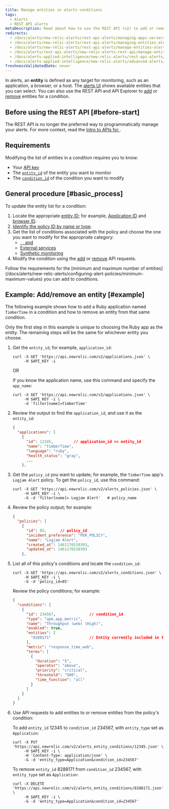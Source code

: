 ```yaml
---
title: Manage entities in alerts conditions
tags:
  - Alerts
  - REST API alerts
metaDescription: Read about how to use the REST API (v2) to add or remove apps and other entities from an alerts policy condition.
redirects:
  - /docs/alerts/new-relic-alerts/rest-api-alerts/managing-apps-servers-alerts-conditions
  - /docs/alerts/new-relic-alerts/rest-api-alerts/managing-entities-alerts-conditions
  - /docs/alerts/new-relic-alerts/rest-api-alerts/manage-entities-alerts-conditions
  - /docs/alerts/rest-api-alerts/new-relic-alerts-rest-api/manage-entities-alerts-conditions
  - /docs/alerts-applied-intelligence/new-relic-alerts/rest-api-alerts/manage-entities-alerts-conditions
  - /docs/alerts-applied-intelligence/new-relic-alerts/advanced-alerts/rest-api-alerts/manage-entities-alerts-conditions
freshnessValidatedDate: never
---
```


In alerts, an <DNT>**entity**</DNT> is defined as any target for monitoring, such as an application, a browser, or a host. The [alerts UI](/docs/alerts/new-relic-alerts/defining-conditions/select-product-targets-alert-condition) shows available entities that you can select. You can also use the REST API and API Explorer to [add](https://rpm.newrelic.com/api/explore/alerts_entity_conditions/add) or [remove](https://rpm.newrelic.com/api/explore/alerts_entity_conditions/remove) entities for a condition.

## Before using the REST API [#before-start]

The REST API is no longer the preferred way to programmatically manage your alerts. For more context, read the [Intro to APIs for <InlinePopover type="alerts"/>](/docs/alerts-applied-intelligence/new-relic-alerts/advanced-alerts/alerts-api/intro-alerts-api).

## Requirements

Modifying the list of entities in a condition requires you to know:

* Your [API key](/docs/apis/rest-api-v2/getting-started/introduction-new-relic-rest-api-v2#api_key)
* The [`entity_id`](/docs/alerts/new-relic-alerts/getting-started/alerts-glossary#alert-entity) of the entity you want to monitor
* The [`condition_id`](/docs/alerts/new-relic-alerts/getting-started/alerts-glossary#alert-condition) of the condition you want to modify

## General procedure [#basic_process]

To update the entity list for a condition:

1. Locate the appropriate [entity ID](/docs/alerts/new-relic-alerts/getting-started/alerts-glossary#alert-entity); for example, [Application ID](/docs/apis/rest-api-v2/requirements/listing-host-instance-application-server-ids) and [browser ID](/docs/apis/rest-api-v2/browser-examples-v2/adding-or-listing-browser-apps-api-v2#specific-browser-app).
2. [Identify the policy ID by name or type](/docs/apm/apis/alert-examples-v2/listing-policies-api-v2#single_policy).
3. Get the list of conditions associated with the policy and choose the one you want to modify for the appropriate category:
   * [<InlinePopover type="apm"/>, <InlinePopover type="browser"/>, and <InlinePopover type="mobile"/>](/docs/alerts/new-relic-alerts/rest-api-alerts/rest-api-calls-new-relic-alerts#conditions)
   * [External services](/docs/alerts/new-relic-alerts/rest-api-alerts/rest-api-calls-new-relic-alerts#ext-services-conditions)
   * [Synthetic monitoring](/docs/alerts/new-relic-alerts/rest-api-alerts/rest-api-calls-new-relic-alerts#synthetics-conditions)
4. Modify the condition using the [add](/docs/alerts/new-relic-alerts/rest-api-alerts/rest-api-calls-new-relic-alerts#add-entity) or [remove](/docs/alerts/new-relic-alerts/rest-api-alerts/rest-api-calls-new-relic-alerts#remove_entity) API requests.

<Callout variant="important">
  Follow the requirements for the [minimum and maximum number of entities](/docs/alerts/new-relic-alerts/configuring-alert-policies/minimum-maximum-values) you can add to conditions.
</Callout>

## Example: Add/remove an entity [#example]

The following example shows how to add a Ruby application named `TimberTime` in a condition and how to remove an entity from that same condition.

Only the first step in this example is unique to choosing the Ruby app as the entity. The remaining steps will be the same for whichever entity you choose.

1. Get the `entity_id`; for example, `application_id`:

   ```shell
   curl -X GET 'https://api.newrelic.com/v2/applications.json' \
        -H $API_KEY -i
   ```

   OR

   If you know the application name, use this command and specify the `app_name`:

   ```shell
   curl -X GET 'https://api.newrelic.com/v2/applications.json' \
        -H $API_KEY -i \
        -d 'filter[name]=TimberTime'
   ```
2. Review the output to find the `application_id`, and use it as the `entity_id`:

   ```json
   {
     "applications": [
       {
         "id": 12345,         // application_id == entity_id
         "name": "TimberTime",
         "language": "ruby",
         "health_status": "gray",
         ...
       },
   ```
3. Get the `policy_id` you want to update; for example, the `TimberTime` app's `Logjam Alert` policy. To get the `policy_id`, use this command:

   ```shell
   curl -X GET 'https://api.newrelic.com/v2/alerts_policies.json' \
        -H $API_KEY -i \
        -G -d 'filter[name]= Logjam Alert'   # policy_name
   ```
4. Review the policy output; for example:

   ```json
   {
     "policies": [
       {
         "id": 85,      // policy_id
         "incident_preference": "PER_POLICY",
         "name": "Logjam Alert",
         "created_at": 1461176510393,
         "updated_at": 1461176510393
       },
   ```
5. List all of this policy's conditions and locate the `condition_id`:

   ```shell
   curl -X GET 'https://api.newrelic.com/v2/alerts_conditions.json' \
        -H $API_KEY -i \
        -G -d 'policy_id=85'
   ```

   Review the policy conditions; for example:

   ```json
   {
     "conditions": [
       {
         "id": 234567,               // condition_id
         "type": "apm_app_metric",
         "name": "Throughput (web) (High)",
         "enabled": true,
         "entities": [
           "8288171"                 // Entity currently included in the policy
         ],
         "metric": "response_time_web",
         "terms": [
           {
             "duration": "5",
             "operator": "above",
             "priority": "critical",
             "threshold": "500",
             "time_function": "all"
           }
         ]
       }
     ]
   }
   ```
6. Use API requests to add entities to or remove entities from the policy's condition:

   To add `entity_id` 12345 to `condition_id` 234567, with `entity_type` set as `Application`:

   ```shell
   curl -X PUT 'https://api.newrelic.com/v2/alerts_entity_conditions/12345.json' \
        -H $API_KEY -i \
        -H 'Content-Type: application/json' \
        -G -d 'entity_type=Application&condition_id=234567'
   ```

   To remove `entity_id` 8288171 from `condition_id` 234567, with `entity_type` set as `Application`:

   ```shell
   curl -X DELETE 'https://api.newrelic.com/v2/alerts_entity_conditions/8288171.json' \
        -H $API_KEY -i \
        -G -d 'entity_type=Application&condition_id=234567'
   ```
